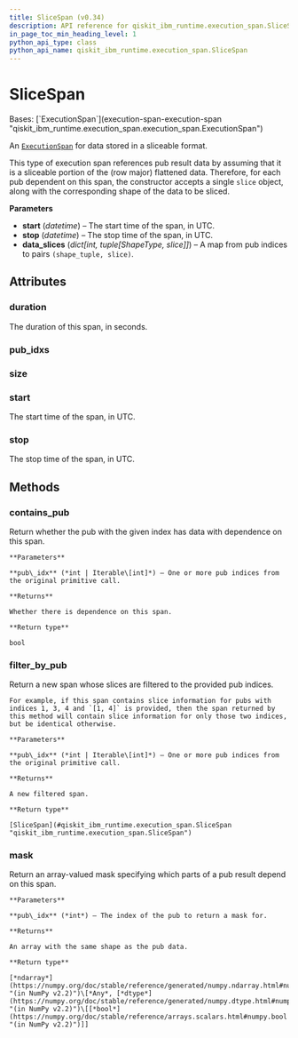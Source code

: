 ```yaml
---
title: SliceSpan (v0.34)
description: API reference for qiskit_ibm_runtime.execution_span.SliceSpan in qiskit-ibm-runtime v0.34
in_page_toc_min_heading_level: 1
python_api_type: class
python_api_name: qiskit_ibm_runtime.execution_span.SliceSpan
---
```


# SliceSpan

<Class id="qiskit_ibm_runtime.execution_span.SliceSpan" isDedicatedPage={true} github="https://github.com/Qiskit/qiskit-ibm-runtime/tree/stable/0.34/qiskit_ibm_runtime/execution_span/slice_span.py#L27-L74" signature="SliceSpan(start, stop, data_slices)" modifiers="class">
  Bases: [`ExecutionSpan`](execution-span-execution-span "qiskit_ibm_runtime.execution_span.execution_span.ExecutionSpan")

  An [`ExecutionSpan`](execution-span-execution-span "qiskit_ibm_runtime.execution_span.ExecutionSpan") for data stored in a sliceable format.

  This type of execution span references pub result data by assuming that it is a sliceable portion of the (row major) flattened data. Therefore, for each pub dependent on this span, the constructor accepts a single `slice` object, along with the corresponding shape of the data to be sliced.

  **Parameters**

  *   **start** (*datetime*) – The start time of the span, in UTC.
  *   **stop** (*datetime*) – The stop time of the span, in UTC.
  *   **data\_slices** (*dict\[int, tuple\[ShapeType, slice]]*) – A map from pub indices to pairs `(shape_tuple, slice)`.

  ## Attributes

  ### duration

  <Attribute id="qiskit_ibm_runtime.execution_span.SliceSpan.duration">
    The duration of this span, in seconds.
  </Attribute>

  ### pub\_idxs

  <Attribute id="qiskit_ibm_runtime.execution_span.SliceSpan.pub_idxs" />

  ### size

  <Attribute id="qiskit_ibm_runtime.execution_span.SliceSpan.size" />

  ### start

  <Attribute id="qiskit_ibm_runtime.execution_span.SliceSpan.start">
    The start time of the span, in UTC.
  </Attribute>

  ### stop

  <Attribute id="qiskit_ibm_runtime.execution_span.SliceSpan.stop">
    The stop time of the span, in UTC.
  </Attribute>

  ## Methods

  ### contains\_pub

  <Function id="qiskit_ibm_runtime.execution_span.SliceSpan.contains_pub" github="https://github.com/Qiskit/qiskit-ibm-runtime/tree/stable/0.34/qiskit_ibm_runtime/execution_span/execution_span.py#L112-L122" signature="contains_pub(pub_idx)">
    Return whether the pub with the given index has data with dependence on this span.

    **Parameters**

    **pub\_idx** (*int | Iterable\[int]*) – One or more pub indices from the original primitive call.

    **Returns**

    Whether there is dependence on this span.

    **Return type**

    bool
  </Function>

  ### filter\_by\_pub

  <Function id="qiskit_ibm_runtime.execution_span.SliceSpan.filter_by_pub" github="https://github.com/Qiskit/qiskit-ibm-runtime/tree/stable/0.34/qiskit_ibm_runtime/execution_span/slice_span.py#L71-L74" signature="filter_by_pub(pub_idx)">
    Return a new span whose slices are filtered to the provided pub indices.

    For example, if this span contains slice information for pubs with indices 1, 3, 4 and `[1, 4]` is provided, then the span returned by this method will contain slice information for only those two indices, but be identical otherwise.

    **Parameters**

    **pub\_idx** (*int | Iterable\[int]*) – One or more pub indices from the original primitive call.

    **Returns**

    A new filtered span.

    **Return type**

    [SliceSpan](#qiskit_ibm_runtime.execution_span.SliceSpan "qiskit_ibm_runtime.execution_span.SliceSpan")
  </Function>

  ### mask

  <Function id="qiskit_ibm_runtime.execution_span.SliceSpan.mask" github="https://github.com/Qiskit/qiskit-ibm-runtime/tree/stable/0.34/qiskit_ibm_runtime/execution_span/slice_span.py#L65-L69" signature="mask(pub_idx)">
    Return an array-valued mask specifying which parts of a pub result depend on this span.

    **Parameters**

    **pub\_idx** (*int*) – The index of the pub to return a mask for.

    **Returns**

    An array with the same shape as the pub data.

    **Return type**

    [*ndarray*](https://numpy.org/doc/stable/reference/generated/numpy.ndarray.html#numpy.ndarray "(in NumPy v2.2)")\[*Any*, [*dtype*](https://numpy.org/doc/stable/reference/generated/numpy.dtype.html#numpy.dtype "(in NumPy v2.2)")\[[*bool*](https://numpy.org/doc/stable/reference/arrays.scalars.html#numpy.bool "(in NumPy v2.2)")]]
  </Function>
</Class>

